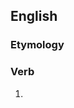 ==English==

===Etymology===
{{suffix|catch|eth}}

===Verb===
{{en-verb form}}

# {{archaic third-person singular of|catch}}

{{count page|[[Wiktionary:Page count]]}}